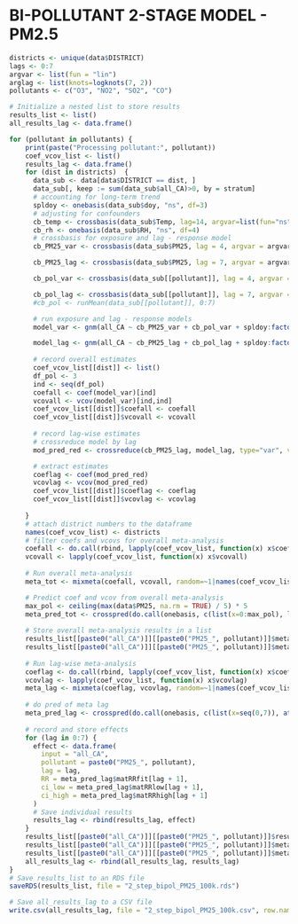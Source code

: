 # BI-POLLUTANT 2-STAGE MODEL - PM2.5
```r
districts <- unique(data$DISTRICT)
lags <- 0:7
argvar <- list(fun = "lin")
arglag <- list(knots=logknots(7, 2))
pollutants <- c("O3", "NO2", "SO2", "CO") 

# Initialize a nested list to store results
results_list <- list()
all_results_lag <- data.frame()

for (pollutant in pollutants) {
    print(paste("Processing pollutant:", pollutant))
    coef_vcov_list <- list()
    results_lag <- data.frame()
    for (dist in districts)  {
      data_sub <- data[data$DISTRICT == dist, ]
      data_sub[, keep := sum(data_sub$all_CA)>0, by = stratum]
      # accounting for long-term trend
      spldoy <- onebasis(data_sub$doy, "ns", df=3) 
      # adjusting for confounders 
      cb_temp <- crossbasis(data_sub$Temp, lag=14, argvar=list(fun="ns", knots=quantile(data_sub$Temp, c(0.10,0.75,0.90), na.rm=T), df=3), arglag=list(fun='strata', breaks=1) , group = data_sub$year) 
      cb_rh <- onebasis(data_sub$RH, "ns", df=4)
      # crossbasis for exposure and lag - response model 
      cb_PM25_var <- crossbasis(data_sub$PM25, lag = 4, argvar = argvar, arglag = arglag, group = data_sub$year)

      cb_PM25_lag <- crossbasis(data_sub$PM25, lag = 7, argvar = argvar, arglag = arglag, group = data_sub$year)

      cb_pol_var <- crossbasis(data_sub[[pollutant]], lag = 4, argvar = argvar, arglag = arglag, group = data_sub$year)

      cb_pol_lag <- crossbasis(data_sub[[pollutant]], lag = 7, argvar = argvar, arglag = arglag, group = data_sub$year)
      #cb_pol <- runMean(data_sub[[pollutant]], 0:7)

      # run exposure and lag - response models
      model_var <- gnm(all_CA ~ cb_PM25_var + cb_pol_var + spldoy:factor(year) + cb_temp + cb_rh + factor(dow) + factor(holidays), eliminate = stratum, data = data_sub, family = quasipoisson, subset = keep)

      model_lag <- gnm(all_CA ~ cb_PM25_lag + cb_pol_lag + spldoy:factor(year) + cb_temp + cb_rh + factor(dow) + factor(holidays), eliminate = stratum, data = data_sub, family = quasipoisson, subset = keep)
      
      # record overall estimates
      coef_vcov_list[[dist]] <- list()
      df_pol <- 3
      ind <- seq(df_pol)
      coefall <- coef(model_var)[ind]  
      vcovall <- vcov(model_var)[ind,ind] 
      coef_vcov_list[[dist]]$coefall <- coefall
      coef_vcov_list[[dist]]$vcovall <- vcovall
      
      # record lag-wise estimates 
      # crossreduce model by lag 
      mod_pred_red <- crossreduce(cb_PM25_lag, model_lag, type="var", value = 10, cen=0) 

      # extract estimates
      coeflag <- coef(mod_pred_red)
      vcovlag <- vcov(mod_pred_red)
      coef_vcov_list[[dist]]$coeflag <- coeflag
      coef_vcov_list[[dist]]$vcovlag <- vcovlag
      
    }
    # attach district numbers to the dataframe
    names(coef_vcov_list) <- districts
    # filter coefs and vcovs for overall meta-analysis
    coefall <- do.call(rbind, lapply(coef_vcov_list, function(x) x$coefall))
    vcovall <- lapply(coef_vcov_list, function(x) x$vcovall)
    
    # Run overall meta-analysis 
    meta_tot <- mixmeta(coefall, vcovall, random=~1|names(coef_vcov_list), control=list(igls.inititer=10))

    # Predict coef and vcov from overall meta-analysis
    max_pol <- ceiling(max(data$PM25, na.rm = TRUE) / 5) * 5
    meta_pred_tot <- crosspred(do.call(onebasis, c(list(x=0:max_pol), list(fun="ns", df=3))), coef=coef(meta_tot), vcov=vcov(meta_tot), cen=0, model.link="log")
    
    # Store overall meta-analysis results in a list
    results_list[[paste0("all_CA")]][[paste0("PM25_", pollutant)]]$meta_tot <- meta_tot
    results_list[[paste0("all_CA")]][[paste0("PM25_", pollutant)]]$meta_pred_tot <- meta_pred_tot
    
    # Run lag-wise meta-analysis 
    coeflag <- do.call(rbind, lapply(coef_vcov_list, function(x) x$coeflag))
    vcovlag <- lapply(coef_vcov_list, function(x) x$vcovlag)
    meta_lag <- mixmeta(coeflag, vcovlag, random=~1|names(coef_vcov_list), control=list(igls.inititer=10))
      
    # do pred of meta lag
    meta_pred_lag <- crosspred(do.call(onebasis, c(list(x=seq(0,7)), attr(cb_PM25_lag,"arglag"))), coef=coef(meta_lag), vcov=vcov(meta_lag), model.link="log", at=0:7)
    
    # record and store effects
    for (lag in 0:7) {
      effect <- data.frame(
        input = "all_CA",
        pollutant = paste0("PM25_", pollutant),
        lag = lag,
        RR = meta_pred_lag$matRRfit[lag + 1],
        ci_low = meta_pred_lag$matRRlow[lag + 1],
        ci_high = meta_pred_lag$matRRhigh[lag + 1]
      )
      # Save individual results
      results_lag <- rbind(results_lag, effect)
    }
    results_list[[paste0("all_CA")]][[paste0("PM25_", pollutant)]]$results_lag <- results_lag
    results_list[[paste0("all_CA")]][[paste0("PM25_", pollutant)]]$meta_lag <- meta_lag
    results_list[[paste0("all_CA")]][[paste0("PM25_", pollutant)]]$meta_pred_lag <- meta_pred_lag
    all_results_lag <- rbind(all_results_lag, results_lag)
}
# Save results_list to an RDS file
saveRDS(results_list, file = "2_step_bipol_PM25_100k.rds")

# Save all_results_lag to a CSV file
write.csv(all_results_lag, file = "2_step_bipol_PM25_100k.csv", row.names = FALSE)
```
